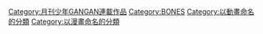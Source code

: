 {{catmore}}
{{Commonscat|Soul Eater}}

[[Category:月刊少年GANGAN連載作品|Category:月刊少年GANGAN連載作品]]
[[Category:BONES|Category:BONES]]
[[Category:以動畫命名的分類|Category:以動畫命名的分類]]
[[Category:以漫畫命名的分類|Category:以漫畫命名的分類]]